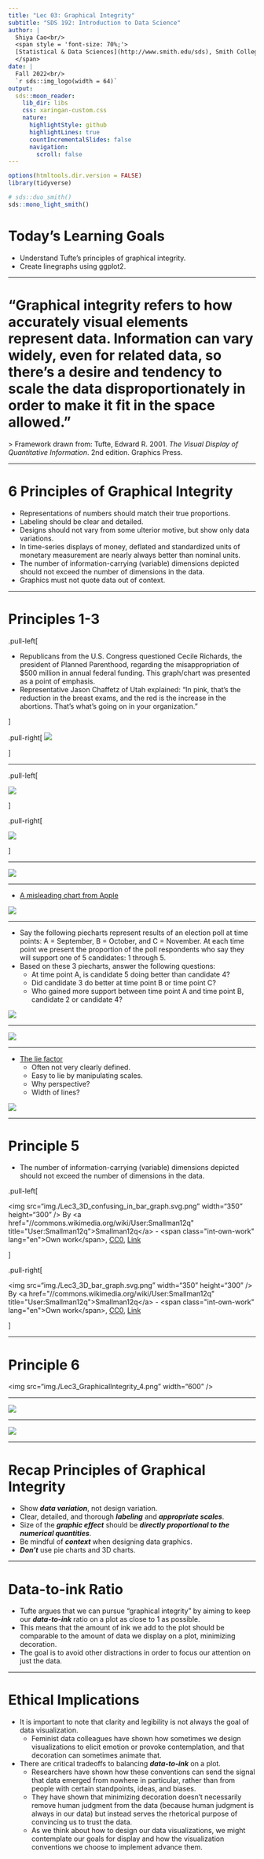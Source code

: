 ```yaml
---
title: "Lec 03: Graphical Integrity"
subtitle: "SDS 192: Introduction to Data Science"
author: |
  Shiya Cao<br/>
  <span style = 'font-size: 70%;'>
  [Statistical & Data Sciences](http://www.smith.edu/sds), Smith College<br/>
  </span>
date: |
  Fall 2022<br/>
  `r sds::img_logo(width = 64)`
output:
  sds::moon_reader:
    lib_dir: libs
    css: xaringan-custom.css
    nature:
      highlightStyle: github
      highlightLines: true
      countIncrementalSlides: false    
      navigation:
        scroll: false
---
```



```r
options(htmltools.dir.version = FALSE)
library(tidyverse)
```

```r
# sds::duo_smith()
sds::mono_light_smith()
```


# Today's Learning Goals

* Understand Tufte's principles of graphical integrity.
* Create linegraphs using ggplot2.

---

# "Graphical integrity refers to how accurately visual elements represent data. Information can vary widely, even for related data, so there's a desire and tendency to scale the data disproportionately in order to make it fit in the space allowed."

&gt; Framework drawn from: Tufte, Edward R. 2001. *The Visual Display of Quantitative Information*. 2nd edition. Graphics Press.

---

# 6 Principles of Graphical Integrity

* Representations of numbers should match their true proportions.
* Labeling should be clear and detailed.
* Designs should not vary from some ulterior motive, but show only data variations.
* In time-series displays of money, deflated and standardized units of monetary measurement are nearly always better than nominal units.
* The number of information-carrying (variable) dimensions depicted should not exceed the number of dimensions in the data.
* Graphics must not quote data out of context.

---

# Principles 1-3

.pull-left[

* Republicans from the U.S. Congress questioned Cecile Richards, the president of Planned Parenthood, regarding the misappropriation of $500 million in annual federal funding. This graph/chart was presented as a point of emphasis.
* Representative Jason Chaffetz of Utah explained: “In pink, that’s the reduction in the breast exams, and the red is the increase in the abortions. That’s what’s going on in your organization.”

]
      
.pull-right[
![](img./Lec3_GraphicalIntegrity_1.png)

]

---
      
.pull-left[

![](img./Lec3_GraphicalIntegrity_1.png)
      
]
      
.pull-right[

![](img./Lec3_GraphicalIntegrity_2.png)

]

---

![](img./Lec3_GraphicalIntegrity_3.png)

---

* <a href="https://qz.com/122921/the-chart-tim-cook-doesnt-want-you-to-see/">A misleading chart from Apple </a>
      
![](img./Lec3_iphone-sales.png)

---

* Say the following piecharts represent results of an election poll at time points: A = September, B = October, and C = November. At each time point we present the proportion of the poll respondents who say they will support one of 5 candidates: 1 through 5.
* Based on these 3 piecharts, answer the following questions:
  * At time point A, is candidate 5 doing better than candidate 4?
  * Did candidate 3 do better at time point B or time point C?
  * Who gained more support between time point A and time point B, candidate 2 or candidate 4?
      
![](img./Lec3_piecharts.png)

---

![](img./Lec3_barplots.png)

---

* <a href="https://infovis-wiki.net/wiki/Lie_Factor">The lie factor </a>
  * Often not very clearly defined.
  * Easy to lie by manipulating scales.
  * Why perspective?
  * Width of lines?
      
![](img./Lec3_Lie_factor_example1_image.png)

---

# Principle 5

* The number of information-carrying (variable) dimensions depicted should not exceed the number of dimensions in the data.

.pull-left[
      
&lt;img src="img./Lec3_3D_confusing_in_bar_graph.svg.png" width="350" height="300" /&gt; 
By &lt;a href=&quot;//commons.wikimedia.org/wiki/User:Smallman12q&quot; title=&quot;User:Smallman12q&quot;&gt;Smallman12q&lt;/a&gt; - &lt;span class=&quot;int-own-work&quot; lang=&quot;en&quot;&gt;Own work&lt;/span&gt;, <a href="http://creativecommons.org/publicdomain/zero/1.0/deed.en" title="Creative Commons Zero, Public Domain Dedication">CC0</a>, <a href="https://commons.wikimedia.org/w/index.php?curid=20349111">Link</a>

]
      
.pull-right[
      
&lt;img src="img./Lec3_3D_bar_graph.svg.png" width="350" height="300" /&gt; 
By &lt;a href=&quot;//commons.wikimedia.org/wiki/User:Smallman12q&quot; title=&quot;User:Smallman12q&quot;&gt;Smallman12q&lt;/a&gt; - &lt;span class=&quot;int-own-work&quot; lang=&quot;en&quot;&gt;Own work&lt;/span&gt;, <a href="http://creativecommons.org/publicdomain/zero/1.0/deed.en" title="Creative Commons Zero, Public Domain Dedication">CC0</a>, <a href="https://commons.wikimedia.org/w/index.php?curid=20377685">Link</a>

]
      
---
      
# Principle 6
      
&lt;img src="img./Lec3_GraphicalIntegrity_4.png" width="600" /&gt;
      
---

![](img./Lec3_GraphicalIntegrity_5.png)
      
---

![](img./Lec3_GraphicalIntegrity_6.png)
      
---
      
# Recap Principles of Graphical Integrity

* Show ***data variation***, not design variation.
* Clear, detailed, and thorough ***labeling*** and ***appropriate scales***.
* Size of the ***graphic effect*** should be ***directly proportional to the numerical quantities***.
* Be mindful of ***context*** when designing data graphics.
* ***Don't*** use pie charts and 3D charts.

---
      
# Data-to-ink Ratio

* Tufte argues that we can pursue "graphical integrity" by aiming to keep our ***data-to-ink*** ratio on a plot as close to 1 as possible. 
* This means that the amount of ink we add to the plot should be comparable to the amount of data we display on a plot, minimizing decoration. 
* The goal is to avoid other distractions in order to focus our attention on just the data.

---     

# Ethical Implications

* It is important to note that clarity and legibility is not always the goal of data visualization. 
    * Feminist data colleagues have shown how sometimes we design visualizations to elicit emotion or provoke contemplation, and that decoration can sometimes animate that. 
* There are critical tradeoffs to balancing ***data-to-ink*** on a plot. 
    * Researchers have shown how these conventions can send the signal that data emerged from nowhere in particular, rather than from people with certain standpoints, ideas, and biases. 
    * They have shown that minimizing decoration doesn't necessarily remove human judgment from the data (because human judgment is always in our data) but instead serves the rhetorical purpose of convincing us to trust the data. 
    * As we think about how to design our data visualizations, we might contemplate our goals for display and how the visualization conventions we choose to implement advance them.
